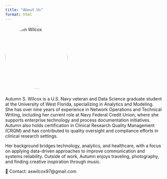 ```yaml
---
title: "About Us"
format: html
---
```


<img src="images/autumn.jpg" alt="Autumn Wilcox" style="width:200px; border-radius:50%; margin-bottom:10px;">

Autumn S. Wilcox is a U.S. Navy veteran and Data Science graduate student at the University of West Florida, specializing in Analytics and Modeling. She has over nine years of experience in Network Operations and Technical Writing, including her current role at Navy Federal Credit Union, where she supports enterprise technology and process documentation initiatives. Autumn also holds certification in Clinical Research Quality Management (CRQM) and has contributed to quality oversight and compliance efforts in clinical research settings.

Her background bridges technology, analytics, and healthcare, with a focus on applying data-driven approaches to improve communication and systems reliability. Outside of work, Autumn enjoys traveling, photography, and finding creative inspiration through music.

📧 Contact: aswilcox97@gmail.com